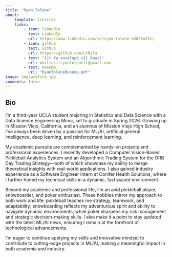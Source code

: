 ```yaml
---
title: "Ryan Tolone"
about:
    template: trestles
    links:
        - icon: linkedin
          text: LinkedIn
          url: https://www.linkedin.com/in/ryan-tolone-a5038a331/
        - icon: github
          text: Github
          url: https://github.com/LtRylu
        - text: "{{< fa envelope >}} Email"
          url: mailto:iiryantoloneii@gmail.com
        - text: Resume
          url: "RyanToloneResume.pdf"
image: img/profile.jpg
comments: false
---
```


## Bio

I’m a third-year UCLA student majoring in Statistics and Data Science with a Data Science Engineering Minor, set to graduate in Spring 2026. Growing up in Mission Viejo, California, and an alumnus of Mission Viejo High School, I've always been driven by a passion for ML/AI, artificial general intelligence, deep learning, and reinforcement learning.

My academic pursuits are complemented by hands-on projects and professional experiences. I recently developed a Computer Vision-Based Pickleball Analytics System and an Algorithmic Trading System for the ORB Day Trading Strategy—both of which showcase my ability to merge theoretical insights with real-world applications. I also gained industry experience as a Software Engineer Intern at Conifer Health Solutions, where I further honed my technical skills in a dynamic, fast-paced environment.

Beyond my academic and professional life, I’m an avid pickleball player, snowboarder, and poker enthusiast. These hobbies mirror my approach to both work and life: pickleball teaches me strategy, teamwork, and adaptability; snowboarding reflects my adventurous spirit and ability to navigate dynamic environments; while poker sharpens my risk management and strategic decision-making skills. I also make it a point to stay updated with the latest ML/AI news, ensuring I remain at the forefront of technological advancements.

I’m eager to continue applying my skills and innovative mindset to contribute to cutting-edge projects in ML/AI, making a meaningful impact in both academia and industry.


